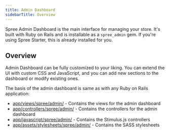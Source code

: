 ```yaml
---
title: Admin Dashboard
sidebarTitle: Overview
---
```


Spree Admin Dashboard is the main interface for managing your store. It's built with Ruby on Rails and is installable as a `spree_admin` gem. If you're using Spree Starter, this is already installed for you.

## Overview

Admin Dashboard can be fully customized to your liking. You can extend the UI with custom CSS and JavaScript, and you can add new sections to the dashboard or modify existing ones.

The basis of the admin dashboard is same as with any Ruby on Rails application:

* [app/views/spree/admin/](https://github.com/spree/spree/tree/main/admin/app/views/spree/admin) - Contains the views for the admin dashboard
* [app/controllers/spree/admin/](https://github.com/spree/spree/tree/main/admin/app/controllers/spree/admin) - Contains the controllers for the admin dashboard
* [app/javascript/spree/admin/](https://github.com/spree/spree/tree/main/admin/app/javascript/spree/admin) - Contains the Stimulus.js controllers
* [app/assets/stylesheets/spree/admin/](https://github.com/spree/spree/tree/main/admin/app/assets/stylesheets/spree/admin) - Contains the SASS stylesheets













